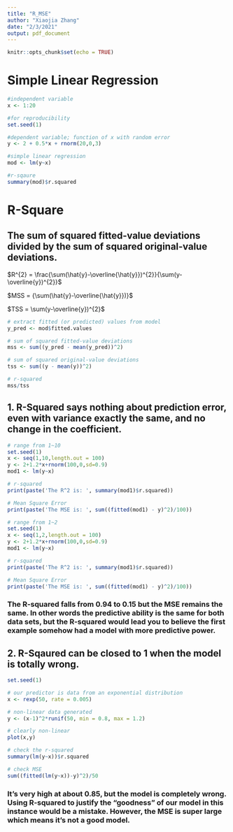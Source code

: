 ```yaml
---
title: "R_MSE"
author: "Xiaojia Zhang"
date: "2/3/2021"
output: pdf_document
---
```


```r
knitr::opts_chunk$set(echo = TRUE)
```

# Simple Linear Regression
```r
#independent variable
x <- 1:20 

#for reproducibility
set.seed(1) 

#dependent variable; function of x with random error
y <- 2 + 0.5*x + rnorm(20,0,3) 

#simple linear regression
mod <- lm(y~x)

#r-sqaure
summary(mod)$r.squared
```

# R-Square
## The sum of squared fitted-value deviations divided by the sum of squared original-value deviations.
$R^{2} = \frac{\sum(\hat{y}-\overline{\hat{y}})^{2}}{\sum(y-\overline{y})^{2}}$

$MSS = {\sum(\hat{y}-\overline{\hat{y}})}$

$TSS = \sum(y-\overline{y})^{2}$

```r
# extract fitted (or predicted) values from model
y_pred <- mod$fitted.values

# sum of squared fitted-value deviations
mss <- sum((y_pred - mean(y_pred))^2)

# sum of squared original-value deviations
tss <- sum((y - mean(y))^2)

# r-squared
mss/tss
```

## 1. R-Squared says nothing about prediction error, even with variance exactly the same, and no change in the coefficient.
```r
# range from 1~10
set.seed(1)
x <- seq(1,10,length.out = 100)
y <- 2+1.2*x+rnorm(100,0,sd=0.9)
mod1 <- lm(y~x)

# r-squared
print(paste('The R^2 is: ', summary(mod1)$r.squared))

# Mean Square Error
print(paste('The MSE is: ', sum((fitted(mod1) - y)^2)/100))
```
```r
# range from 1~2
set.seed(1)
x <- seq(1,2,length.out = 100)
y <- 2+1.2*x+rnorm(100,0,sd=0.9)
mod1 <- lm(y~x)

# r-squared
print(paste('The R^2 is: ', summary(mod1)$r.squared))

# Mean Square Error
print(paste('The MSE is: ', sum((fitted(mod1) - y)^2)/100))
```
### The R-squared falls from 0.94 to 0.15 but the MSE remains the same. In other words the predictive ability is the same for both data sets, but the R-squared would lead you to believe the first example somehow had a model with more predictive power.

## 2. R-Sqaured can be closed to 1 when the model is totally wrong.
```r
set.seed(1)

# our predictor is data from an exponential distribution
x <- rexp(50, rate = 0.005)

# non-linear data generated
y <- (x-1)^2*runif(50, min = 0.8, max = 1.2)

# clearly non-linear
plot(x,y)
```

```r
# check the r-squared
summary(lm(y~x))$r.squared

# check MSE
sum((fitted(lm(y~x))-y)^2)/50
```
### It’s very high at about 0.85, but the model is completely wrong. Using R-squared to justify the “goodness” of our model in this instance would be a mistake. However, the MSE is super large which means it's not a good model.
